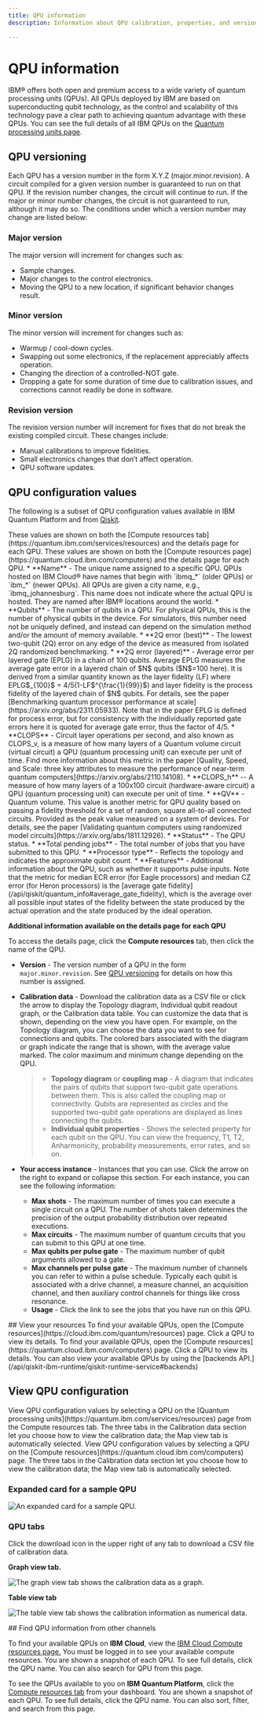 ```yaml
---
title: QPU information
description: Information about QPU calibration, properties, and versioning

---
```


# QPU information

IBM&reg; offers both open and premium access to a wide variety of quantum processing units (QPUs). All QPUs deployed by IBM are based on superconducting qubit technology, as the control and scalability of this technology pave a clear path to achieving quantum advantage with these QPUs. You can see the full details of all IBM QPUs on the [Quantum processing units page](https://quantum.ibm.com/services/resources).

## QPU versioning

Each QPU has a version number in the form X.Y.Z (major.minor.revision). A circuit compiled for a given version number is guaranteed to run on that QPU. If the revision number changes, the circuit will continue to run. If the major or minor number changes, the circuit is not guaranteed to run, although it may do so. The conditions under which a version number may change are listed below:

### Major version

The major version will increment for changes such as:

*   Sample changes.
*   Major changes to the control electronics.
*   Moving the QPU to a new location, if significant behavior changes result.

### Minor version

The minor version will increment for changes such as:

*   Warmup / cool-down cycles.
*   Swapping out some electronics, if the replacement appreciably affects operation.
*   Changing the direction of a controlled-NOT gate.
*   Dropping a gate for some duration of time due to calibration issues, and corrections cannot readily be done in software.

### Revision version

The revision version number will increment for fixes that do not break the existing compiled circuit. These changes include:

*   Manual calibrations to improve fidelities.
*   Small electronics changes that don’t affect operation.
*   QPU software updates.

## QPU configuration values

The following is a subset of QPU configuration values available in IBM Quantum Platform and from [Qiskit](/api/qiskit/qiskit.providers.models.BackendConfiguration).

<LegacyContent>
These values are shown on both the [Compute resources tab](https://quantum.ibm.com/services/resources) and the details page for each QPU.
</LegacyContent>
<CloudContent>
These values are shown on both the [Compute resources page](https://quantum.cloud.ibm.com/computers) and the details page for each QPU.
</CloudContent>
*   **Name** - The unique name assigned to a specific QPU. QPUs hosted on IBM Cloud® have names that begin with `ibmq_*` (older QPUs) or `ibm_*` (newer QPUs). All QPUs are given a city name, e.g., `ibmq_johannesburg`. This name does not indicate where the actual QPU is hosted. They are named after IBM&reg; locations around the world.
*   **Qubits** - The number of qubits in a QPU. For physical QPUs, this is the number of physical qubits in the device. For simulators, this number need not be uniquely defined, and instead can depend on the simulation method and/or the amount of memory available.
*   **2Q error (best)** - The lowest two-qubit (2Q) error on any edge of the device as measured from isolated 2Q randomized benchmarking.
*   **2Q error (layered)** - Average error per layered gate (EPLG) in a chain of 100 qubits. Average EPLG measures the average gate error in a layered chain of $N$ qubits ($N$=100 here). It is derived from a similar quantity known as the layer fidelity (LF) where EPLG$_{100}$ = 4/5(1-LF$^{\frac{1}{99}}$) and layer fidelity is the process fidelity of the layered chain of $N$ qubits. For details, see the paper [Benchmarking quantum processor performance at scale](https://arxiv.org/abs/2311.05933). Note that in the paper EPLG is defined for process error, but for consistency with the individually reported gate errors here it is quoted for average gate error, thus the factor of 4/5.
*   **CLOPS** - Circuit layer operations per second, and also known as CLOPS_v, is a measure of how many layers of a Quantum volume circuit (virtual circuit) a QPU (quantum processing unit) can execute per unit of time. Find more information about this metric in the paper [Quality, Speed, and Scale: three key attributes to measure the performance of near-term quantum computers](https://arxiv.org/abs/2110.14108).
* **CLOPS_h** -- A measure of how many layers of a 100x100 circuit (hardware-aware circuit) a QPU (quantum processing unit) can execute per unit of time.
*   **QV** - Quantum volume. This value is another metric for QPU quality based on passing a fidelity threshold for a set of random, square all-to-all connected circuits. Provided as the peak value measured on a system of devices. For details, see the paper [Validating quantum computers using randomized model circuits](https://arxiv.org/abs/1811.12926).
*   **Status** - The QPU status.
*   **Total pending jobs** - The total number of jobs that you have submitted to this QPU.
*   **Processor type** - Reflects the topology and indicates the approximate qubit count.
*   **Features** - Additional information about the QPU, such as whether it supports pulse inputs.

<Admonition type="note" title="Average gate fidelity">
Note that the metric for median ECR error (for Eagle processors) and median CZ error (for Heron processors) is the [average gate fidelity](/api/qiskit/quantum_info#average_gate_fidelity), which is the average over all possible input states of the fidelity between the state produced by the actual operation and the state produced by the ideal operation.
</Admonition>

**Additional information available on the details page for each QPU**

To access the details page, click the **Compute resources** tab, then click the name of the QPU.

*   **Version** - The version number of a QPU in the form `major.minor.revision`. See [QPU versioning](#qpu-versioning) for details on how this number is assigned.

*   **Calibration data** - Download the calibration data as a CSV file or click the arrow to display the Topology diagram, Individual qubit readout graph, or the Calibration data table. You can customize the data that is shown, depending on the view you have open. For example, on the Topology diagram, you can choose the data you want to see for connections and qubits. The colored bars associated with the diagram or graph indicate the range that is shown, with the average value marked. The color maximum and minimum change depending on the QPU.

    > *   <span id="coupling-map">**Topology diagram** or **coupling map** </span> - A diagram that indicates the pairs of qubits that support two-qubit gate operations between them. This is also called the coupling map or connectivity. Qubits are represented as circles and the supported two-qubit gate operations are displayed as lines connecting the qubits.
    > *   **Individual qubit properties** - Shows the selected property for each qubit on the QPU. You can view the frequency, T1, T2, Anharmonicity, probability measurements, error rates, and so on.

*   **Your access instance** - Instances that you can use. Click the arrow on the right to expand or collapse this section. For each instance, you can see the following information:

    *   **Max shots** - The maximum number of times you can execute a single circuit on a QPU. The number of shots taken determines the precision of the output probability distribution over repeated executions.
    *   **Max circuits** - The maximum number of quantum circuits that you can submit to this QPU at one time.
    *   **Max qubits per pulse gate** - The maximum number of qubit arguments allowed to a gate.
    *   **Max channels per pulse gate** - The maximum number of channels you can refer to within a pulse schedule. Typically each qubit is associated with a drive channel, a measure channel, an acquisition channel, and then auxiliary control channels for things like cross resonance.
    *   **Usage** - Click the link to see the jobs that you have run on this QPU.

<CloudContent>
## View your resources
<LegacyContent>
To find your available QPUs, open the [Compute resources](https://cloud.ibm.com/quantum/resources) page.  Click a QPU to view its details.
</LegacyContent>
<CloudContent>
To find your available QPUs, open the [Compute resources](https://quantum.cloud.ibm.com/computers) page.  Click a QPU to view its details.
</CloudContent>
You can also view your available QPUs by using the [backends API.](/api/qiskit-ibm-runtime/qiskit-runtime-service#backends)
</CloudContent>

## View QPU configuration
<LegacyContent>
View QPU configuration values by selecting a QPU on the [Quantum processing units](https://quantum.ibm.com/services/resources) page from the Compute resources tab. The three tabs in the Calibration data section let you choose how to view the calibration data; the Map view tab is automatically selected.
</LegacyContent>
<CloudContent>
View QPU configuration values by selecting a QPU on the [Compute resources](https://quantum.cloud.ibm.com/computers) page. The three tabs in the Calibration data section let you choose how to view the calibration data; the Map view tab is automatically selected.
</CloudContent>

### Expanded card for a sample QPU

![An expanded card for a sample QPU.](/images/guides/exp-card.avif "Expanded card for a sample QPU")

### QPU tabs

Click the download icon in the upper right of any tab to download a CSV file of calibration data.

**Graph view tab.**

![The graph view tab shows the calibration data as a graph.](/images/guides/graph-view1.avif "Graph view tab")

**Table view tab**

![The table view tab shows the calibration information as numerical data.](/images/guides/table-view.avif "Table view tab")

<LegacyContent>
## Find QPU information from other channels

To find your available QPUs on **IBM Cloud**, view the [IBM Cloud Compute resources page.](https://cloud.ibm.com/quantum/resources/your-resources) You must be logged in to see your available compute resources. You are shown a snapshot of each QPU. To see full details, click the QPU name. You can also search for QPU from this page.

To see the QPUs available to you on **IBM Quantum Platform**, click the [Compute resources tab](https://quantum.ibm.com/services/resources) from your dashboard. You are shown a snapshot of each QPU. To see full details, click the QPU name. You can also sort, filter, and search from this page.
</LegacyContent>